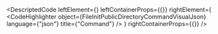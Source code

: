 
<DescriptedCode
  leftElement={<FileInitPublicDirectoryCommandDesc />}
  leftContainerProps={{}}
  rightElement={
    <CodeHighlighter
      object={FileInitPublicDirectoryCommandVisualJson}
      language={"json"}
      title={"Command"}
    />
  }
  rightContainerProps={{}}
/>

